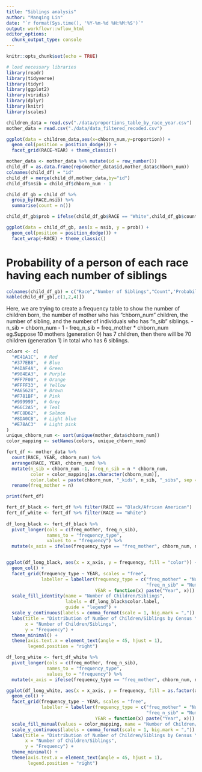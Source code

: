 ```yaml
---
title: "Siblings analysis"
author: "Manqing Lin"
date: "`r format(Sys.time(), '%Y-%m-%d %H:%M:%S')`"
output: workflowr::wflow_html
editor_options:
  chunk_output_type: console
---
```


```r
knitr::opts_chunk$set(echo = TRUE)
```


```r
# load necessary libraries
library(readr)
library(tidyverse)
library(tidyr)
library(ggplot2)
library(viridis)
library(dplyr)
library(knitr)
library(scales)

children_data = read.csv("./data/proportions_table_by_race_year.csv")
mother_data = read.csv("./data/data_filtered_recoded.csv")
```


```r
ggplot(data = children_data,aes(x=chborn_num,y=proportion)) +
  geom_col(position = position_dodge()) +
  facet_grid(RACE~YEAR) + theme_classic()
```
```r
mother_data <- mother_data %>% mutate(id = row_number())
child_df = as.data.frame(rep(mother_data$id,mother_data$chborn_num))
colnames(child_df) = "id"
child_df = merge(child_df,mother_data,by="id")
child_df$nsib = child_df$chborn_num - 1

child_df_gb = child_df %>%
  group_by(RACE,nsib) %>%
  summarise(count = n()) 

child_df_gb$prob = ifelse(child_df_gb$RACE == "White",child_df_gb$count/4380009, child_df_gb$count/547692)

ggplot(data = child_df_gb, aes(x = nsib, y = prob)) +
  geom_col(position = position_dodge()) +
  facet_wrap(~RACE) + theme_classic()
```

# Probability of a person of each race having each number of siblings
```r
colnames(child_df_gb) = c("Race","Number of Siblings","Count",'Probability')
kable(child_df_gb[,c(1,2,4)])
```

Here, we are trying to create a frequency table to show the number of children born, the number of mother who has "chborn_num" children, the number of sibling, and the number of individuals who has "n_sib" siblings. 
- n_sib = chborn_num - 1
- freq_n_sib = freq_mother * chborn_num
eg.Suppose 10 mothers (generation 0) has 7 children, then there will be 70 children (generation 1) in total who has 6 siblings. 
```r
colors <- c(
  "#E41A1C",  # Red
  "#377EB8",  # Blue
  "#4DAF4A",  # Green
  "#984EA3",  # Purple
  "#FF7F00",  # Orange
  "#FFFF33",  # Yellow
  "#A65628",  # Brown
  "#F781BF",  # Pink
  "#999999",  # Grey
  "#66C2A5",  # Teal
  "#FC8D62",  # Salmon
  "#8DA0CB",  # Light blue
  "#E78AC3"   # Light pink
)
unique_chborn_num <- sort(unique(mother_data$chborn_num))
color_mapping <- setNames(colors, unique_chborn_num)

fert_df <- mother_data %>%
  count(RACE, YEAR, chborn_num) %>%
  arrange(RACE, YEAR, chborn_num) %>% 
  mutate(n_sib = chborn_num -1, freq_n_sib = n * chborn_num, 
         color = color_mapping[as.character(chborn_num)], 
         color.label = paste(chborn_num, "_kids", n_sib, "_sibs", sep = "")) %>%
  rename(freq_mother = n)

print(fert_df)
```

```r
fert_df_black <- fert_df %>% filter(RACE == "Black/African American")
fert_df_white <- fert_df %>% filter(RACE == "White")
  
df_long_black <- fert_df_black %>%
  pivot_longer(cols = c(freq_mother, freq_n_sib),
               names_to = "frequency_type",
               values_to = "frequency") %>%
  mutate(x_axis = ifelse(frequency_type == "freq_mother", chborn_num, n_sib))



```

```r
ggplot(df_long_black, aes(x = x_axis, y = frequency, fill = "color")) +
  geom_col() +
  facet_grid(frequency_type ~ YEAR, scales = "free", 
             labeller = labeller(frequency_type = c("freq_mother" = "Number of Children Born", 
                                                    "freq_n_sib" = "Number of Siblings"),
                                 YEAR = function(x) paste("Year", x))) +
  scale_fill_identity(name = "Number of Children/Siblings",
                      labels = df_long_black$color.label,
                      guide = "legend") +
  scale_y_continuous(labels = comma_format(scale = 1, big.mark = ",")) +
  labs(title = "Distribution of Number of Children/Siblings by Census Year (Black/African American)",
       x = "Number of Children/Siblings",
       y = "Frequency") +
  theme_minimal() +
  theme(axis.text.x = element_text(angle = 45, hjust = 1),
        legend.position = "right")
```

```r
df_long_white <- fert_df_white %>%
  pivot_longer(cols = c(freq_mother, freq_n_sib),
               names_to = "frequency_type",
               values_to = "frequency") %>%
  mutate(x_axis = ifelse(frequency_type == "freq_mother", chborn_num, n_sib))
```

```r
ggplot(df_long_white, aes(x = x_axis, y = frequency, fill = as.factor(x_axis))) +
  geom_col() +
  facet_grid(frequency_type ~ YEAR, scales = "free", 
             labeller = labeller(frequency_type = c("freq_mother" = "Number of Children Born", 
                                                    "freq_n_sib" = "Number of Siblings"),
                                 YEAR = function(x) paste("Year", x))) +
  scale_fill_manual(values = color_mapping, name = "Number of Children/Siblings") +
  scale_y_continuous(labels = comma_format(scale = 1, big.mark = ",")) +
  labs(title = "Distribution of Number of Children/Siblings by Census Year (White)",
       x = "Number of Children/Siblings",
       y = "Frequency") +
  theme_minimal() +
  theme(axis.text.x = element_text(angle = 45, hjust = 1),
        legend.position = "right")
```

